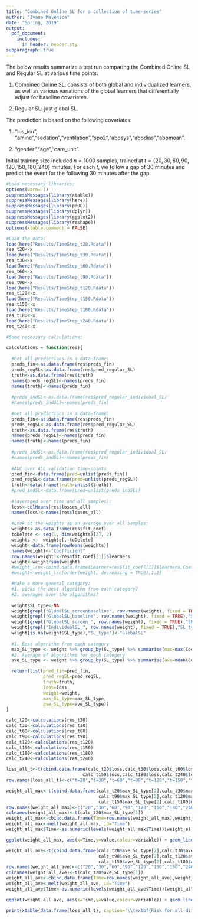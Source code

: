 ```yaml
---
title: "Combined Online SL for a collection of time-series"
author: "Ivana Malenica"
date: "Spring, 2019"
output:
  pdf_document:
    includes:
      in_header: header.sty
subparagraph: true
---
```


\section{Mock Trial: Comparison of different SLs based on the subset of data}

The below results summarize a test run comparing the Combined Online SL and Regular SL at various time points.
 
1. Combined Online SL: consists of both global and individualized learners, as well as various variations of the global learners that differentially adjust for baseline covariates.

2. Regular SL: just global SL.

The prediction is based on the following covariates:

1. "los_icu", "amine","sedation","ventilation","spo2","abpsys","abpdias","abpmean".

2. "gender","age","care_unit".

Initial training size included $n=1000$ samples, trained at $t=\{20, 30, 60, 90, 120, 150, 180, 240\}$ minutes. For each $t$, we follow a gap of $30$ minutes and predict the event for the following 30 minutes after the gap.

```r
#Load necessary libraries:
options(warn=-1)
suppressMessages(library(xtable))
suppressMessages(library(here))
suppressMessages(library(pROC))
suppressMessages(library(dplyr))
suppressMessages(library(ggplot2))
suppressMessages(library(reshape))
options(xtable.comment = FALSE)

#Load the data:
load(here("Results/TimeStep_t20.Rdata"))
res_t20<-x
load(here("Results/TimeStep_t30.Rdata"))
res_t30<-x
load(here("Results/TimeStep_t60.Rdata"))
res_t60<-x
load(here("Results/TimeStep_t90.Rdata"))
res_t90<-x
load(here("Results/TimeStep_t120.Rdata"))
res_t120<-x
load(here("Results/TimeStep_t150.Rdata"))
res_t150<-x
load(here("Results/TimeStep_t180.Rdata"))
res_t180<-x
load(here("Results/TimeStep_t240.Rdata"))
res_t240<-x
```


```r
#Some necessary calculations:

calculations = function(res){
  
  #Get all predictions in a data-frame:
  preds_fin<-as.data.frame(res$preds_fin)
  preds_regSL<-as.data.frame(res$pred_regular_SL)
  truth<-as.data.frame(res$truth)
  names(preds_regSL)<-names(preds_fin)
  names(truth)<-names(preds_fin)
  
  #preds_indSL<-as.data.frame(res$pred_regular_individual_SL)
  #names(preds_indSL)<-names(preds_fin)
  
  #Get all predictions in a data-frame:
  preds_fin<-as.data.frame(res$preds_fin)
  preds_regSL<-as.data.frame(res$pred_regular_SL)
  truth<-as.data.frame(res$truth)
  names(preds_regSL)<-names(preds_fin)
  names(truth)<-names(preds_fin)
  
  #preds_indSL<-as.data.frame(res$pred_regular_individual_SL)
  #names(preds_indSL)<-names(preds_fin)
  
  #AUC over ALL validation time-points
  pred_fin<-data.frame(pred=unlist(preds_fin))
  pred_regSL<-data.frame(pred=unlist(preds_regSL))
  truth<-data.frame(truth=unlist(truth))
  #pred_indSL<-data.frame(pred=unlist(preds_indSL))
  
  #(averaged over time and all samples):
  loss<-colMeans(res$losses_all)
  names(loss)<-names(res$losses_all)
  
  #Look at the weights as an average over all samples:
  weights<-as.data.frame(res$fit_coef)
  toDelete <- seq(1, dim(weights)[2], 2)
  weights <-  weights[,-toDelete]
  weight<-data.frame(rowMeans(weights))
  names(weight)<-"Coefficient"
  row.names(weight)<-res$fit_coef[[1]]$learners
  weight<-weight/sum(weight)
  #weight_lrn<-cbind.data.frame(Learner=res$fit_coef[[1]]$learners,Coefficients=weight)
  #weight<-weight_lrn[order(weight, decreasing = TRUE),1:2]  

  #Make a more general category:
  #1. picks the best algorithm from each category? 
  #2. averages over the algorithms?
  
  weight$SL_type<-NA
  weight[grepl("GlobalSL_screenbaseline", row.names(weight), fixed = TRUE),"SL_type"]<-"GlobalSL_Screen_Baseline"
  weight[grepl("GlobalSL_baseline", row.names(weight), fixed = TRUE),"SL_type"]<-"GlobalSL_Baseline"
  weight[grepl("GlobalSL_screen_", row.names(weight), fixed = TRUE),"SL_type"]<-"GlobalSL_Screen"
  weight[grepl("IndividualSL_", row.names(weight), fixed = TRUE),"SL_type"]<-"IndividualSL"
  weight[is.na(weight$SL_type),"SL_type"]<-"GlobalSL"
  
  #1. Best algorithm from each category
  max_SL_type <- weight %>% group_by(SL_type) %>% summarise(max=max(Coefficient))
  #2. Average of algorithms for each category
  ave_SL_type <- weight %>% group_by(SL_type) %>% summarise(ave=mean(Coefficient))

  return(list(pred_fin=pred_fin,
              pred_regSL=pred_regSL,
              truth=truth,
              loss=loss,
              weight=weight,
              max_SL_type=max_SL_type,
              ave_SL_type=ave_SL_type))
}

calc_t20<-calculations(res_t20)
calc_t30<-calculations(res_t30)
calc_t60<-calculations(res_t60)
calc_t90<-calculations(res_t90)
calc_t120<-calculations(res_t120)
calc_t150<-calculations(res_t150)
calc_t180<-calculations(res_t180)
calc_t240<-calculations(res_t240)

loss_all_t<-t(cbind.data.frame(calc_t20$loss,calc_t30$loss,calc_t60$loss,calc_t90$loss,calc_t120$loss,
                             calc_t150$loss,calc_t180$loss,calc_t240$loss))
row.names(loss_all_t)<-c("t=20","t=30","t=60","t=90","t=120","t=150","t=180","t=240")

```

```r
weight_all_max<-t(cbind.data.frame(calc_t20$max_SL_type[2],calc_t30$max_SL_type[2],calc_t60$max_SL_type[2],
                                   calc_t90$max_SL_type[2],calc_t120$max_SL_type[2],
                                   calc_t150$max_SL_type[2],calc_t180$max_SL_type[2],calc_t240$max_SL_type[2]))
row.names(weight_all_max)<-c("20","30","60","90","120","150","180","240")
colnames(weight_all_max)<-t(calc_t20$max_SL_type[1])
weight_all_max<-cbind.data.frame(Time=row.names(weight_all_max),weight_all_max)
weight_all_max<-melt(weight_all_max, id="Time")
weight_all_max$Time<-as.numeric(levels(weight_all_max$Time))[weight_all_max$Time]

ggplot(weight_all_max, aes(x=Time,y=value,colour=variable)) + geom_line(aes(group=variable),size=0.4) + geom_point(shape=1) + ggtitle("Super Learner Weights over time") + labs(x="time point (minutes)", y="Super Learner Coefficient", sep=" ")

```

```r
weight_all_ave<-t(cbind.data.frame(calc_t20$ave_SL_type[2],calc_t30$ave_SL_type[2],calc_t60$ave_SL_type[2],
                                   calc_t90$ave_SL_type[2],calc_t120$ave_SL_type[2],
                                   calc_t150$ave_SL_type[2],calc_t180$ave_SL_type[2],calc_t240$ave_SL_type[2]))
row.names(weight_all_ave)<-c("20","30","60","90","120","150","180","240")
colnames(weight_all_ave)<-t(calc_t20$ave_SL_type[1])
weight_all_ave<-cbind.data.frame(Time=row.names(weight_all_ave),weight_all_ave)
weight_all_ave<-melt(weight_all_ave, id="Time")
weight_all_ave$Time<-as.numeric(levels(weight_all_ave$Time))[weight_all_ave$Time]

ggplot(weight_all_ave, aes(x=Time,y=value,colour=variable)) + geom_line(aes(group=variable),size=0.4) + geom_point(shape=1) + ggtitle("Super Learner Weights over varying Training Time") + labs(x="Training time (minutes)", y="Super Learner Coefficient", sep=" ") + theme_bw()

```

```r
print(xtable(data.frame(loss_all_t), caption='\\textbf{Risk for all different SLs considered}', digits=10), include.rownames=TRUE,caption.placement = "top", size="\\fontsize{9pt}{10pt}\\selectfont")
```